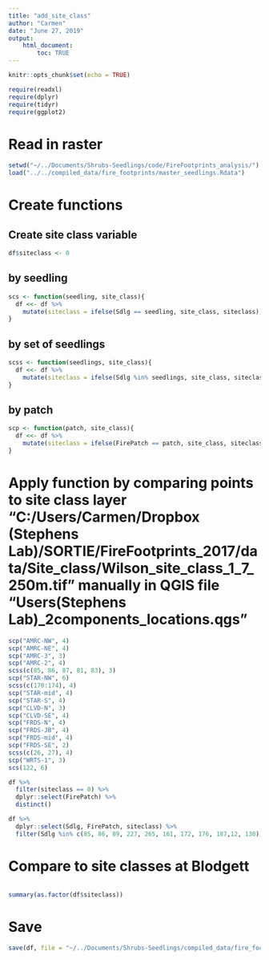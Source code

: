```yaml
---
title: "add_site_class"
author: "Carmen"
date: "June 27, 2019"
output: 
    html_document:
        toc: TRUE
---
```


```r
knitr::opts_chunk$set(echo = TRUE)
```

```r
require(readxl)
require(dplyr)
require(tidyr)
require(ggplot2)
```

# Read in raster
```r
setwd("~/../Documents/Shrubs-Seedlings/code/FireFootprints_analysis/")
load("../../compiled_data/fire_footprints/master_seedlings.Rdata")
```

# Create functions

## Create site class variable
```r
df$siteclass <- 0
```

## by seedling
```r
scs <- function(seedling, site_class){
  df <<- df %>% 
    mutate(siteclass = ifelse(Sdlg == seedling, site_class, siteclass))
}
```

## by set of seedlings
```r
scss <- function(seedlings, site_class){
  df <<- df %>% 
    mutate(siteclass = ifelse(Sdlg %in% seedlings, site_class, siteclass))
}
```


## by patch
```r
scp <- function(patch, site_class){
  df <<- df %>% 
    mutate(siteclass = ifelse(FirePatch == patch, site_class, siteclass))
}
```

# Apply function by comparing points to site class layer "C:/Users/Carmen/Dropbox (Stephens Lab)/SORTIE/FireFootprints_2017/data/Site_class/Wilson_site_class_1_7_250m.tif" manually in QGIS file "Users\Carmen\Dropbox (Stephens Lab)\Chapter_2\Figure components\Seedling_locations.qgs"
```r
scp("AMRC-NW", 4)
scp("AMRC-NE", 4)
scp("AMRC-3", 3)
scp("AMRC-2", 4)
scss(c(85, 86, 87, 81, 83), 3)
scp("STAR-NW", 6)
scss(c(170:174), 4)
scp("STAR-mid", 4)
scp("STAR-S", 4)
scp("CLVD-N", 3)
scp("CLVD-SE", 4)
scp("FRDS-N", 4)
scp("FRDS-JB", 4)
scp("FRDS-mid", 4)
scp("FRDS-SE", 2)
scss(c(26, 27), 4)
scp("WRTS-1", 3)
scs(122, 6)
```

```r
df %>% 
  filter(siteclass == 0) %>% 
  dplyr::select(FirePatch) %>% 
  distinct()
```


```r
df %>% 
  dplyr::select(Sdlg, FirePatch, siteclass) %>% 
  filter(Sdlg %in% c(85, 86, 89, 227, 265, 161, 172, 176, 187,12, 130))
```

# Compare to site classes at Blodgett
```r

```

```r
summary(as.factor(df$siteclass))
```

# Save
```r
save(df, file = "~/../Documents/Shrubs-Seedlings/compiled_data/fire_footprints/master_seedlings1.Rdata")
```

